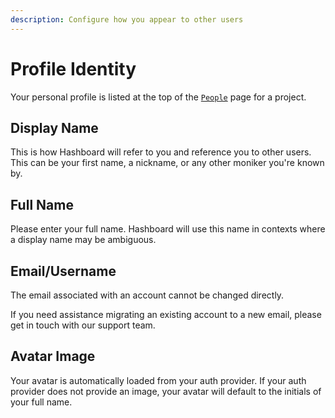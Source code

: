 ```yaml
---
description: Configure how you appear to other users
---
```


# Profile Identity

Your personal profile is listed at the top of the [`People`](https://hashboard.com/app/p/people)
page for a project.

## Display Name

This is how Hashboard will refer to you and reference you to other users.
This can be your first name, a nickname, or any other moniker you're known by.

## Full Name

Please enter your full name. Hashboard will use this name in contexts where a
display name may be ambiguous.

## Email/Username

The email associated with an account cannot be changed directly.

If you need assistance migrating an existing account to a new email, please
get in touch with our support team.

## Avatar Image

Your avatar is automatically loaded from your auth provider.
If your auth provider does not provide an image, your avatar will default to
the initials of your full name.
